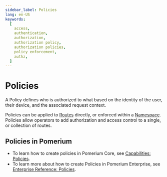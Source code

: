 ```yaml
---
sidebar_label: Policies
lang: en-US
keywords:
  [
    access,
    authentication,
    authorization,
    authorization policy,
    authorization policies,
    policy enforcement,
    authz,
  ]
---
```


# Policies

A Policy defines who is authorized to what based on the identity of the user, their device, and the associated request context.

Policies can be applied to [Routes] directly, or enforced within a [Namespace]. Policies allow operators to add authorization and access control to a single, or collection of routes.

## Policies in Pomerium

- To learn how to create policies in Pomerium Core, see [Capabilities: Policies].
- To learn more about how to create Policies in Pomerium Enterprise, see [Enterprise Reference: Policies].

[capabilities: policies]: /docs/capabilities/ppl
[enterprise reference: policies]: /docs/concepts/policies
[namespace]: /docs/capabilities/namespacing
[routes]: /docs/concepts/routes
